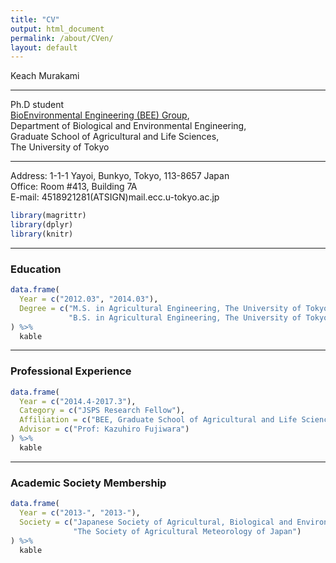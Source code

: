 ```yaml
---
title: "CV"
output: html_document
permalink: /about/CVen/
layout: default
---
```


Keach Murakami

-----

Ph.D student  
[BioEnvironmental Engineering (BEE) Group](http://www.kankyo.en.a.u-tokyo.ac.jp/index-E.htm),  
Department of Biological and Environmental Engineering,  
Graduate School of Agricultural and Life Sciences,  
The University of Tokyo  

-------

Address: 1-1-1 Yayoi, Bunkyo, Tokyo, 113-8657 Japan  
Office: Room #413, Building 7A  
E-mail: 4518921281(ATSIGN)mail.ecc.u-tokyo.ac.jp  

```r
library(magrittr)
library(dplyr)
library(knitr)
```

<!-- ### Expertise -->
<!-- ```{r Expertise, echo = F} -->

<!-- ``` -->

<!-- ------ -->

<!-- ### Research Areas -->
<!-- ```{r Research_Areas, echo = F} -->

<!-- ``` -->

------




### Education
```r
data.frame(
  Year = c("2012.03", "2014.03"),
  Degree = c("M.S. in Agricultural Engineering, The University of Tokyo",
             "B.S. in Agricultural Engineering, The University of Tokyo")
) %>%
  kable
```

------




### Professional Experience
```r
data.frame(
  Year = c("2014.4-2017.3"),
  Category = c("JSPS Research Fellow"),
  Affiliation = c("BEE, Graduate School of Agricultural and Life Sciences, The University of Tokyo, Japan"),
  Advisor = c("Prof: Kazuhiro Fujiwara")
) %>%
  kable
```

------




### Academic Society Membership
```r
data.frame(
  Year = c("2013-", "2013-"),
  Society = c("Japanese Society of Agricultural, Biological and Environmental Engineers and Scientists",
              "The Society of Agricultural Meteorology of Japan")
) %>%
  kable
```